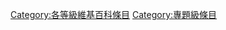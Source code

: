 {{Articles by Quality|topic=维基百科|project=维基百科|format=toc}}
{{Wikipedia category}}

[[Category:各等級維基百科條目|Category:各等級維基百科條目]]
[[Category:專題級條目|Category:專題級條目]]